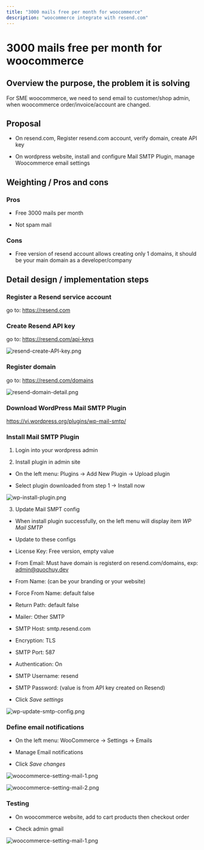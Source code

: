 ```yaml
---
title: "3000 mails free per month for woocommerce"
description: "woocommerce integrate with resend.com"
---
```


# **3000 mails free per month for woocommerce**

## **Overview the purpose, the problem it is solving**

For SME woocommerce, we need to send email to customer/shop admin, when woocommerce order/invoice/account are changed.

## **Proposal**

- On resend.com, Register resend.com account, verify domain, create API key

- On wordpress website, install and configure Mail SMTP Plugin, manage Woocommerce email settings

## **Weighting / Pros and cons**

### Pros

- Free 3000 mails per month

- Not spam mail

### Cons

- Free version of resend account allows creating only 1 domains, it should be your main domain as a developer/company

## **Detail design / implementation steps**

### Register a Resend service account

go to: https://resend.com

### Create Resend API key

go to: https://resend.com/api-keys

![resend-create-API-key.png](resend-create-API-key.png)

### Register domain

go to: https://resend.com/domains

![resend-domain-detail.png](resend-domain-detail.png)

### Download WordPress Mail SMTP Plugin

https://vi.wordpress.org/plugins/wp-mail-smtp/

### Install Mail SMTP Plugin

1. Login into your wordpress admin

2. Install plugin in admin site

- On the left menu: Plugins -> Add New Plugin -> Upload plugin

- Select plugin downloaded from step 1 -> Install now

![wp-install-plugin.png](wp-install-plugin.png)

3. Update Mail SMPT config

- When install plugin successfully, on the left menu will display item *WP Mail SMTP*

- Update to these configs

+ License Key: Free version, empty value

+ From Email: Must have domain is registerd on resend.com/domains, exp: admin@quochuy.dev

+ From Name: (can be your branding or your website)

+ Force From Name: default false

+ Return Path: default false

+ Mailer: Other SMTP

+ SMTP Host: smtp.resend.com

+ Encryption: TLS

+ SMTP Port: 587

+ Authentication: On

+ SMTP Username: resend

+ SMTP Password: (value is from API key created on Resend)

- Click *Save settings*

![wp-update-smtp-config.png](wp-update-smtp-config.png)

### Define email notifications

- On the left menu: WooCommerce -> Settings -> Emails

- Manage Email notifications

- Click *Save changes*

![woocommerce-setting-mail-1.png](woocommerce-setting-mail-1.png)

![woocommerce-setting-mail-2.png](woocommerce-setting-mail-2.png)

### Testing

- On woocommerce website, add to cart products then checkout order

- Check admin gmail

![woocommerce-setting-mail-1.png](mail-template.png)
